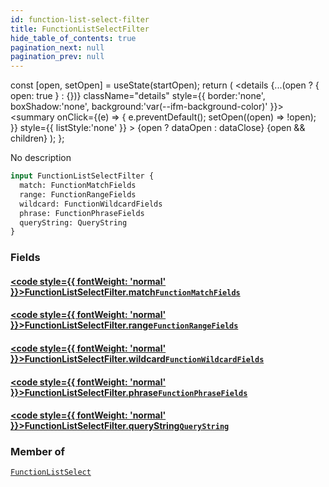 ```yaml
---
id: function-list-select-filter
title: FunctionListSelectFilter
hide_table_of_contents: true
pagination_next: null
pagination_prev: null
---
```







  const [open, setOpen] = useState(startOpen);
  return (
    <details {...(open ? { open: true } : {})} className="details" style={{ border:'none', boxShadow:'none', background:'var(--ifm-background-color)' }}>
      <summary
        onClick={(e) => {
          e.preventDefault();
          setOpen((open) => !open);
        }}
        style={{ listStyle:'none' }}
      >
      {open ? dataOpen : dataClose}
      </summary>
      {open && children}
    </details>
  );
};




No description


```graphql
input FunctionListSelectFilter {
  match: FunctionMatchFields
  range: FunctionRangeFields
  wildcard: FunctionWildcardFields
  phrase: FunctionPhraseFields
  queryString: QueryString
}
```




### Fields

#### [<code style={{ fontWeight: 'normal' }}>FunctionListSelectFilter.<b>match</b></code>](#)<Bullet />[`FunctionMatchFields`](/cris/inputs/function-match-fields) <Badge class="secondary" text="input"/>
> 
> 

#### [<code style={{ fontWeight: 'normal' }}>FunctionListSelectFilter.<b>range</b></code>](#)<Bullet />[`FunctionRangeFields`](/cris/inputs/function-range-fields) <Badge class="secondary" text="input"/>
> 
> 

#### [<code style={{ fontWeight: 'normal' }}>FunctionListSelectFilter.<b>wildcard</b></code>](#)<Bullet />[`FunctionWildcardFields`](/cris/inputs/function-wildcard-fields) <Badge class="secondary" text="input"/>
> 
> 

#### [<code style={{ fontWeight: 'normal' }}>FunctionListSelectFilter.<b>phrase</b></code>](#)<Bullet />[`FunctionPhraseFields`](/cris/inputs/function-phrase-fields) <Badge class="secondary" text="input"/>
> 
> 

#### [<code style={{ fontWeight: 'normal' }}>FunctionListSelectFilter.<b>queryString</b></code>](#)<Bullet />[`QueryString`](/cris/inputs/query-string) <Badge class="secondary" text="input"/>
> 
> 



### Member of

[`FunctionListSelect`](/cris/inputs/function-list-select)  <Badge class="secondary" text="input"/>

